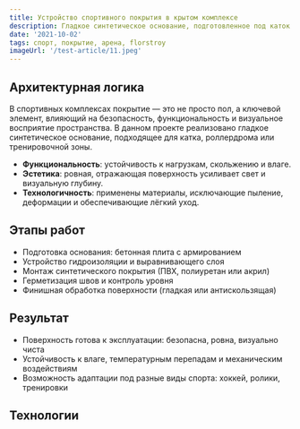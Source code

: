 ```yaml
---
title: Устройство спортивного покрытия в крытом комплексе
description: Гладкое синтетическое основание, подготовленное под каток или тренировочную зону
date: '2021-10-02'
tags: спорт, покрытие, арена, florstroy
imageUrl: '/test-article/11.jpeg'
---
```


<Quote
  content="Покрытие выполнено с высокой точностью, обеспечивающей безопасность, отражение света и комфорт для спортсменов."
  author="FlorStroy"
  cite="https://florstroy.ru/"
/>

## Архитектурная логика

В спортивных комплексах покрытие — это не просто пол, а ключевой элемент, влияющий на безопасность, функциональность и визуальное восприятие пространства. В данном проекте реализовано гладкое синтетическое основание, подходящее для катка, роллердрома или тренировочной зоны.

- **Функциональность**: устойчивость к нагрузкам, скольжению и влаге.
- **Эстетика**: ровная, отражающая поверхность усиливает свет и визуальную глубину.
- **Технологичность**: применены материалы, исключающие пыление, деформации и обеспечивающие лёгкий уход.

## Этапы работ

- Подготовка основания: бетонная плита с армированием
- Устройство гидроизоляции и выравнивающего слоя
- Монтаж синтетического покрытия (ПВХ, полиуретан или акрил)
- Герметизация швов и контроль уровня
- Финишная обработка поверхности (гладкая или антискользящая)

<ArticleImage src="/test-article/11.jpeg" alt="Спортивное покрытие в крытом комплексе" />

## Результат

- Поверхность готова к эксплуатации: безопасна, ровна, визуально чиста
- Устойчивость к влаге, температурным перепадам и механическим воздействиям
- Возможность адаптации под разные виды спорта: хоккей, ролики, тренировки

<Quote
  content="Покрытие выдерживает ежедневную нагрузку, легко моется и визуально усиливает пространство арены."
  author="Технический специалист FlorStroy"
  cite="https://florstroy.ru/"
/>

## Технологии

<Code
  code="Основание: бетон B25 W6 F200  
Покрытие: синтетическое (ПВХ / полиуретан / акрил)  
Герметизация: Sika FlexFloor  
Оборудование: нивелир, затирочные машины, шовный резчик"
  language="text"
/>
